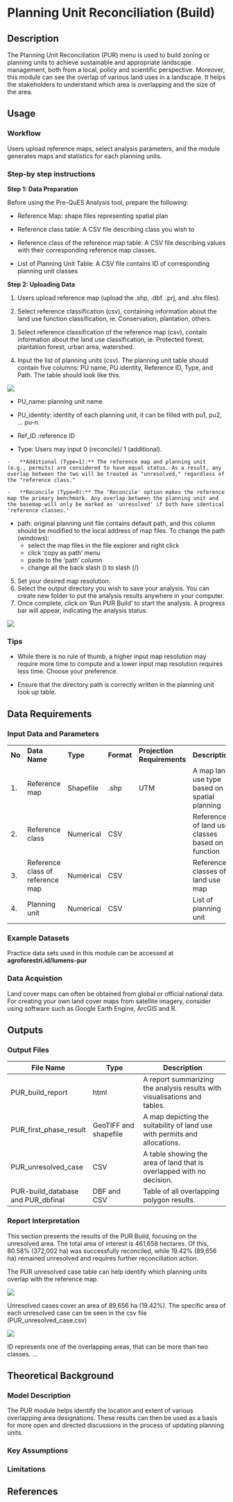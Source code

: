 # Planning Unit Reconciliation (Build) {#sec-build}

## Description

The Planning Unit Reconciliation (PUR) menu is used to build zoning or planning units to achieve sustainable and appropriate landscape management, both from a local, policy and scientific perspective. Moreover, this module can see the overlap of various land uses in a landscape. It helps the stakeholders to understand which area is overlapping and the size of the area.

## Usage

### Workflow

Users upload reference maps, select analysis parameters, and the module generates maps and statistics for each planning units.

### Step-by step instructions

**Step 1: Data Preparation**

Before using the Pre-QuES Analysis tool, prepare the following:

-   Reference Map: shape files representing spatial plan

-   Reference class table: A CSV file describing class you wish to

-   Reference class of the reference map table: A CSV file describing values with their corresponding reference map classes.

-   List of Planning Unit Table: A CSV file contains ID of corresponding planning unit classes

**Step 2: Uploading Data**

1.  Users upload reference map (upload the .shp, .dbf. .prj, and .shx files).

2.  Select reference classification (csv), containing information about the land use function classification, ie. Conservation, plantation, others.

3.  Select reference classification of the reference map (csv), contain information about the land use classification, ie. Protected forest, plantation forest, urban area, watershed.

4.  Input the list of planning units (csv). The planning unit table should contain five columns: PU name, PU identity, Reference ID, Type, and Path. The table should look like this.

![](images/PUR/PUR-2.png)

-   PU_name: planning unit name

-   PU_identity: identity of each planning unit, it can be filled with pu1, pu2, … pu-*n.*

-   Ref_ID :reference ID

-   Type: Users may input 0 (reconcile)/ 1 (additional).

```         
-   **Additional (Type=1):** The reference map and planning unit (e.g., permits) are considered to have equal status. As a result, any overlap between the two will be treated as "unresolved," regardless of the "reference class."

-   **Reconcile (Type=0):** The 'Reconcile' option makes the reference map the primary benchmark. Any overlap between the planning unit and the basemap will only be marked as 'unresolved' if both have identical 'reference classes.'
```

-   path: original planning unit file contains default path, and this column should be modified to the local address of map files. To change the path (windows):\
    -   select the map files in the file explorer and right click
    -   click ‘copy as path’ menu
    -   paste to the ‘path’ column
    -   change all the back slash () to slash (/)

5.  Set your desired map resolution.
6.  Select the output directory you wish to save your analysis. You can create new folder to put the analysis results anywhere in your computer.
7.  Once complete, click on 'Run PUR Build' to start the analysis. A progress bar will appear, indicating the analysis status.

![](images/PUR/PUR-1.png)

### Tips

-   While there is no rule of thumb, a higher input map resolution may require more time to compute and a lower input map resolution requires less time. Choose your preference.

-   Ensure that the directory path is correctly written in the planning unit look up table.

## Data Requirements

### Input Data and Parameters

|  |  |  |  |  |  |
|------------|------------|------------|------------|------------|------------|
| **No** | **Data Name** | **Type** | **Format** | **Projection Requirements** | **Description** |
| 1\. | Reference map | Shapefile | .shp | UTM | A map land use type based on spatial planning |
| 2\. | Reference class | Numerical | CSV |  | Reference of land use classes based on function |
| 3\. | Reference class of reference map | Numerical | CSV |  | Reference classes of land use map |
| 4\. | Planning unit | Numerical | CSV |  | List of planning unit |

### Example Datasets

Practice data sets used in this module can be accessed at **agroforestri.id/lumens-pur**

### Data Acquistion

Land cover maps can often be obtained from global or official national data. For creating your own land cover maps from satellite imagery, consider using software such as Google Earth Engine, ArcGIS and R.

## Outputs

### Output Files

| File Name | Type | Description |
|-------------------|-------------------|----------------------------------|
| PUR_build_report | html | A report summarizing the analysis results with visualisations and tables. |
| PUR_first_phase_result | GeoTIFF and shapefile | A map depicting the suitability of land use with permits and allocations. |
| PUR_unresolved_case | CSV | A table showing the area of land that is overlapped with no decision. |
| PUR-build_database and PUR_dbfinal | DBF and CSV | Table of all overlapping polygon results. |

### Report Interpretation

This section presents the results of the PUR Build, focusing on the unresolved area. The total area of interest is 461,658 hectares. Of this, 80.58% (372,002 ha) was successfully reconciled, while 19.42% (89,656 ha) remained unresolved and requires further reconciliation action.

The PUR unresolved case table can help identify which planning units overlap with the reference map.

![](images/PUR-Build/PUR-B-1.png)

Unresolved cases cover an area of 89,656 ha (19.42%). The specific area of each unresolved case can be seen in the csv file (PUR_unresolved_case.csv)

![](images/PUR-Build/PUR-B-2.png)

ID represents one of the overlapping areas, that can be more than two classes. …

## Theoretical Background

### Model Description

The PUR module helps identify the location and extent of various overlapping area designations. These results can then be used as a basis for more open and directed discussions in the process of updating planning units.

### Key Assumptions

### Limitations

## References

